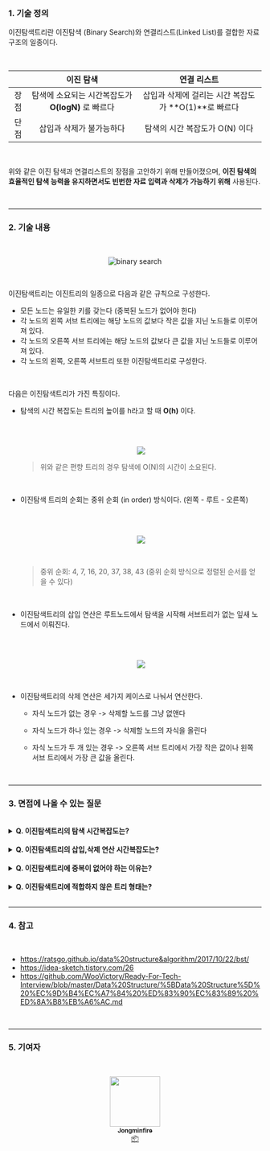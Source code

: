 <br />

### 1. 기술 정의

이진탐색트리란 이진탐색 (Binary Search)와 연결리스트(Linked List)를 결합한 자료구조의 일종이다.

<br />

|      |                     이진 탐색                      |                     연결 리스트                      |
| :--: | :------------------------------------------------: | :--------------------------------------------------: |
| 장점 | 탐색에 소요되는 시간복잡도가 **O(logN)** 로 빠르다 | 삽입과 삭제에 걸리는 시간 복잡도가 **O(1)**로 빠르다 |
| 단점 |              삽입과 삭제가 불가능하다              |            탐색의 시간 복잡도가 O(N) 이다            |

<br />

위와 같은 이진 탐색과 연결리스트의 장점을 고안하기 위해 만들어졌으며, **이진 탐색의 효율적인 탐색 능력을 유지하면서도 빈번한 자료 입력과 삭제가 가능하기 위해** 사용된다.

<br />

---

### 2. 기술 내용

<br />

<p align="center">
	<img src="https://img1.daumcdn.net/thumb/R1280x0/?scode=mtistory2&fname=https%3A%2F%2Fblog.kakaocdn.net%2Fdn%2F8o760%2FbtqEmLDpBqG%2FdMCo5LL4VIdEtpgrpRUb10%2Fimg.png" alt="binary search" />
</p>

<br />

<p>이진탐색트리는 이진트리의 일종으로 다음과 같은 규칙으로 구성한다.</p>

-   모든 노드는 유일한 키를 갖는다 (중복된 노드가 없어야 한다)
-   각 노드의 왼쪽 서브 트리에는 해당 노드의 값보다 작은 값을 지닌 노드들로 이루어져 있다.
-   각 노드의 오른쪽 서브 트리에는 해당 노드의 값보다 큰 값을 지닌 노드들로 이루어져 있다.
-   각 노드의 왼쪽, 오른쪽 서브트리 또한 이진탐색트리로 구성한다.

<br />

<p>다음은 이진탐색트리가 가진 특징이다.</p>

-   탐색의 시간 복잡도는 트리의 높이를 h라고 할 때 **O(h)** 이다.

    <br />
    <br />
    <p align="center">
    	<img src="https://comscigate.com/ciips/niemann/s_fig33.gif" />
    </p>

    > 위와 같은 편향 트리의 경우 탐색에 O(N)의 시간이 소요된다.

    <br />

-   이진탐색 트리의 순회는 중위 순회 (in order) 방식이다. (왼쪽 - 루트 - 오른쪽)

    <br />
    <br />
    <p align="center">
    	<img src="https://comscigate.com/ciips/niemann/s_fig32.gif" />
    </p>
    <br />

    > 중위 순회: 4, 7, 16, 20, 37, 38, 43 (중위 순회 방식으로 정렬된 순서를 얻을 수 있다)

    <br />

-   이진탐색트리의 삽입 연산은 루트노드에서 탐색을 시작해 서브트리가 없는 잎새 노드에서 이뤄진다.

    <br />
    <br />
    <p align="center">
    	<img src="./Binary Search Insert.png" />
    </p>
    <br />

-   이진탐색트리의 삭제 연산은 세가지 케이스로 나눠서 연산한다.

    -   자식 노드가 없는 경우 -> 삭제할 노드를 그냥 없앤다

    -   자식 노드가 하나 있는 경우 -> 삭제할 노드의 자식을 올린다

    -   자식 노드가 두 개 있는 경우 -> 오른쪽 서브 트리에서 가장 작은 값이나 왼쪽 서브 트리에서 가장 큰 값을 올린다.

    <br />

---

### 3. 면접에 나올 수 있는 질문

<br />

<details>
<summary><strong> Q. 이진탐색트리의 탐색 시간복잡도는?</strong></summary>
<div markdown="1">
<br/>

> A. 트리의 높이를 h라고 할 때 **O(h)**이다. 노드의 개수 N이 주어졌을 때 균등 트리 일 경우 O(logN) 이며 편향 트리일 경우 최악의 경우 O(N)이다.

</div>
</details>

<br />

<details>
<summary><strong> Q. 이진탐색트리의 삽입,삭제 연산 시간복잡도는?</strong></summary>
<div markdown="1">
<br/>

> A. 이진탐색트리의 삽입과 삭제 연산은 탐색이후 이루어지기 때문에 탐색에 필요한 O(h)이 소요되며 연결리스트를 사용하므로 입력과 삭제에는 O(1)이 사용된다. <br/> <br/> 따라서 총 소요되는 시간 복잡도는 **O(h)**이며 최악의 경우 탐색과 동일하게 O(N)이 소요된다.

</div>
</details>

<br />

<details>
<summary><strong> Q. 이진탐색트리에 중복이 없어야 하는 이유는? </strong></summary>
<div markdown="1">
<br/>

> A. 이진탐색트리는 검색을 목적으로 하는 자료구조이기 때문에 트리에 중복노드를 허용한다면 검색 속도에 영향을 끼칠 수 있기 때문이다.

</div>
</details>

<br />

<details>
<summary><strong> Q. 이진탐색트리에 적합하지 않은 트리 형태는? </strong></summary>
<div markdown="1">
<br/>

> A. 이진탐색트리는 검색,삽입,삭제에 O(h)이 소요되기 때문에 한쪽 방향으로 노드가 집중된 편향트리에서는 효율적이지 않다.

</div>
</details>

<br />

---

### 4. 참고

<br />

-   https://ratsgo.github.io/data%20structure&algorithm/2017/10/22/bst/
-   https://idea-sketch.tistory.com/26
-   https://github.com/WooVictory/Ready-For-Tech-Interview/blob/master/Data%20Structure/%5BData%20Structure%5D%20%EC%9D%B4%EC%A7%84%20%ED%83%90%EC%83%89%20%ED%8A%B8%EB%A6%AC.md

<br />

---

### 5. 기여자

<br />

<p align="center">
	<a href="http://jongminfire.dev">
		<img src="https://avatars.githubusercontent.com/u/51112542?v=4?s=100" width="100px;" alt="" />
		<br />
		<sub>
			<b>Jongminfire</b>
		</sub>
	</a>
	<br />
	<a href="#platform-Jongminfire" title="Packaging/porting to new platform">
		📦
	</a>
</p>
